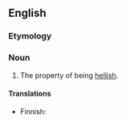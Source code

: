 ==English==

===Etymology===
{{suffix|en|hellish|ness}}

===Noun===
{{en-noun|-|es}}

# The property of being [[hellish]].

====Translations====
{{trans-top|property}}
* Finnish: {{t|fi|helvetillisyys}}
{{trans-mid}}
{{trans-bottom}}
